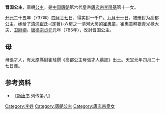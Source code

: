 {{東亞女性歷史人物
| 名稱=晋国公主
| 身份=[[唐朝|唐朝]]公主
| 畫像=
| 說明=
| 姓=李
| 封爵=[[公主|公主]]
| 位號=
| 封號=高都公主、晋国公主
| 出生年=
| 婚年=
| 逝世年=
| 諡號=
| 墳墓=
| 父親=[[唐玄宗|唐玄宗]][[李隆基|李隆基]]
| 夫=崔惠童
|}}
'''晋国公主'''，唐朝[[公主|公主]]，是[[中国|中国]][[唐朝|唐朝]]第六代皇帝[[唐玄宗|唐玄宗]][[李隆基|李隆基]]第十一女。

[[开元|开元]]二十五年（737年）[[四月廿七|四月廿七]]日，得实封一千户。[[九月十一|九月十一]]日，被册封为高都公主，嫁给了[[清河崔氏|清河崔氏]]-{定著}-六房之一清河大房的[[崔惠童|崔惠童]]。崔惠童拜银青光禄大夫、[[卫尉卿|卫尉卿]]。[[唐德宗|唐德宗]][[貞元_(唐朝)|贞元]]元年（785年），改封晋国公主。   

== 母 ==
母張才人，有太原縣尉崔珪撰《高都公主母張才人墓誌》出土。天宝元年四月二十七日薨。

== 参考资料 ==
*《[[新唐书|新唐书]] 列传第八》
[[Category:李姓|Category:李姓]]
[[Category:唐朝公主|Category:唐朝公主]]
[[Category:唐玄宗皇女|Category:唐玄宗皇女]]
